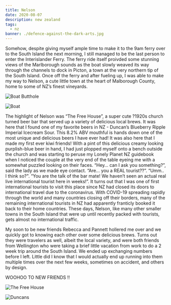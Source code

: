 ```yaml
---
title: Nelson
date: 2020-08-07
description: new zealand
tags:
  - nz 
banner: ./defence-against-the-dark-arts.jpg
---
```


Somehow, despite giving myself ample time to make it to the 9am ferry over to the South Island the next morning, I still managed to be the last person to enter the Interislander Ferry. The ferry ride itself proivded some stunning views of the Marlborough sounds as the boat slowly weaved its way through the channels to dock in Picton, a town at the very northern tip of the South Island. Once off the ferry and after fueling up, I was able to make my way to Nelson, a cute little town at the heart of Malborough County, home to some of NZ’s finest vineyards. 

![Boat Butthole](./Boat.jpeg)

![Boat](./Boat2.jpeg)

The highlight of Nelson was “The Free House”, a super cute ?1920s church turned beer bar that served up a variety of delicious local brews. It was here that I found one of my favorite beers in NZ - Duncan’s Blueberry Ripple Imperial Icecream Sour. This 8.2% ABV mouthful is hands down one of the most unique and delicious beers I have ever had! It was also here that I made my first ever kiwi friends! With a pint of this delicious creamy looking purplish-blue beer in hand, I had just plopped myself onto a bench outside the church and was starting to peruse my Lonely Planet NZ guidebook when I noticed the couple at the very end of the table eyeing me with a somewhat puzzled looking on their faces. “Hey… can I ask you something?”, said the lady as we made eye contact. “Are… you a REAL tourist??”. “Umm.. I think so?". “You are the talk of the bar mate! We haven’t seen an actual real live international tourist here in weeks!”. It turns out that I was one of first international tourists to visit this place since NZ had closed its doors to international travel due to the coronavirus. With COVID-19 spreading rapidly through the world and many countries closing off their borders, many of the remaining international tourists in NZ had apparently franticly booked it back to their home countries. These days, Nelson, like many other smaller towns in the South Island that were up until recently packed with tourists, gets almost no international traffic. 

My soon to be new friends Rebecca and Pannett hollered me over and we quickly got to knowing each other over some delicious brews. Turns out they were travelers as well, albeit the local variety, and were both friends from Wellington who were taking a brief little vacation from work to do a 2 week trip around the South Island. We ended up exchanging numbers before I left. Little did I know that I would actually end up running into them multiple times over the next few weeks, sometimes on accident, and others by design. 

WOOHOO TO NEW FRIENDS !! 

![The Free House](./FreeHouse.jpeg)

![Duncans](./Duncans.jpeg)